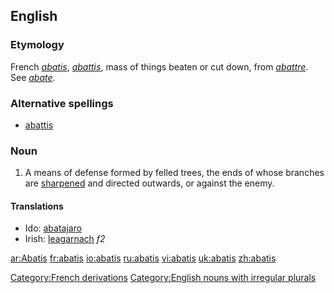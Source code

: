 {{wikisource1911Enc|Abatis}}
==English==
===Etymology===

French ''[[#French|abatis]]'', ''[[abattis#French|abattis]]'', mass of things beaten or cut down, from ''[[abattre]]''. See ''[[abate]]''.

===Alternative spellings===
*[[abattis]]

===Noun===

{{en-noun|'''abatis '''or''' [[abatises]]'''}}

#A means of defense formed by felled trees, the ends of whose branches are [[sharpened]] and directed outwards, or against the enemy.

====Translations====
*Ido: [[abatajaro]]
*Irish: [[leagarnach]] ''f2''

[[Category:French derivations]]
[[Category:English nouns with irregular plurals]]

[[ar:Abatis]]
[[fr:abatis]]
[[io:abatis]]
[[ru:abatis]]
[[vi:abatis]]
[[uk:abatis]]
[[zh:abatis]]